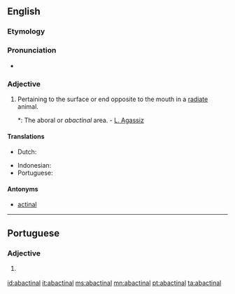==English==

===Etymology===
{{prefix|ab|actinal|lang=en}}

===Pronunciation===
* {{a|GenAm}} {{IPA|/æˈbæk.tə.nl̩/|/ˈæˌbæk.tə.nl̩/|/ˌæˌbækˈtaɪ.nl̩/|/ˈæˌbækˌtaɪ.nl̩/|lang=en}}

===Adjective===
{{en-adj}}

# {{context|zoology|lang=en}} Pertaining to the surface or end opposite to the mouth in a [[radiate]] animal.
#*: The aboral or ''abactinal'' area. - [[w:Louis Agassiz|L. Agassiz]]

====Translations====
{{trans-top|pertaining to the surface or end opposite to the mouth in a radiate animal}}
* Dutch: {{t|nl|abactinaal}}
{{trans-mid}}
* Indonesian: {{t+|id|abaktinal}}
* Portuguese: {{t+|pt|abactinal}}
{{trans-bottom}}

====Antonyms====
* [[actinal]]

----

==Portuguese==

===Adjective===
{{pt-adj|abactina|l}}

# {{lb|pt|zoology}} {{l|en|abactinal}} {{gloss|pertaining to the surface or end opposite to the mouth in a radiate animal}}

[[id:abactinal]]
[[it:abactinal]]
[[ms:abactinal]]
[[mn:abactinal]]
[[pt:abactinal]]
[[ta:abactinal]]